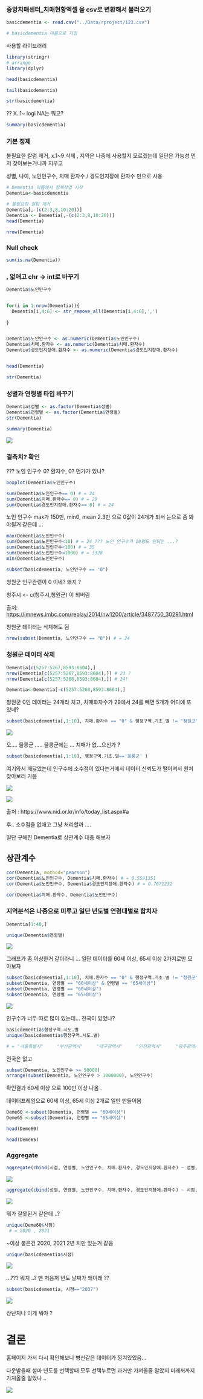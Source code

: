 ### 중앙치매센터_치매현황엑셀 을 csv로 변환해서 불러오기

```r
basicdementia <- read.csv("../Data/rproject/123.csv")

# basicdementia 이름으로 저장 
```

사용할 라이브러리

```r
library(stringr)
# arrange
library(dplyr)
```

```r
head(basicdementia)

```

```r
tail(basicdementia)
```

```r
str(basicdementia)
```

?? X..1\~ logi NA는 뭐고?

```r
summary(basicdementia)
```

### 기본 정제

불필요한 칼럼 제거, x.1\~9 삭제 , 지역은 나중에 사용할지 모르겠는데 일단은 가능성 먼저 찾아보는거니까 지우고

성별, 나이, 노인인구수, 치매 환자수 / 경도인지장애 환자수 만으로 사용

```r
# Dementia 이름에서 정제작업 시작 
Dementia<-basicdementia
```

```r
# 불필요한 컬럼 제거
Dementia[,-(c(2:3,8,10:20))]
Dementia <- Dementia[,-(c(2:3,8,10:20))]
head(Dementia)
```

```r
nrow(Dementia)
```

### Null check

```r
sum(is.na(Dementia))
```

### , 없애고 chr -\> int로 바꾸기

```r
Dementia$노인인구수


for(i in 1:nrow(Dementia)){
  Dementia[i,4:6] <- str_remove_all(Dementia[i,4:6],',')
 
}


Dementia$노인인구수 <- as.numeric(Dementia$노인인구수)
Dementia$치매.환자수 <- as.numeric(Dementia$치매.환자수)
Dementia$경도인지장애.환자수 <- as.numeric(Dementia$경도인지장애.환자수)


head(Dementia)

```

```r
str(Dementia)
```

### 성별과 연령별 타입 바꾸기

```r
Dementia$성별 <- as.factor(Dementia$성별)
Dementia$연령별 <- as.factor(Dementia$연령별)
str(Dementia)
```

```r
summary(Dementia)
```

![](images/Screenshot%202022-12-30%20at%202.34.45%20AM.png)

### 결측치? 확인

??? 노인 인구수 0? 환자수, 0? 먼가가 있나?

```r
boxplot(Dementia$노인인구수)
```

```r
sum(Dementia$노인인구수== 0) # = 24
sum(Dementia$치매.환자수== 0) # = 29
sum(Dementia$경도인지장애.환자수== 0) # = 24

```

노인 인구수 max가 150만, min0, mean 2.3만 으로 0값이 24개가 되서 눈으로 좀 봐야될거 같은데 ...

```r
max(Dementia$노인인구수)
sum(Dementia$노인인구수<10) # = 24 ??? 노인 인구수가 10명도 안되는 ...? 
sum(Dementia$노인인구수<100) # = 35
sum(Dementia$노인인구수<1000) # = 3328
min(Dementia$노인인구수)
```

```r
subset(basicdementia, 노인인구수 == "0")
```

청원군 인구관련이 0 이네? 왜지 ?

청주시 \<- c(청주시,청원군) 이 되버림

출처: <https://imnews.imbc.com/replay/2014/nw1200/article/3487750_30291.html>

청원군 데이터는 삭제해도 됨

```r
nrow(subset(Dementia, 노인인구수 == "0")) # = 24
```

### 청원군 데이터 삭제

```r

Dementia[c(5257:5267,8593:8604),]
nrow(Dementia[c(5257:5267,8593:8604),]) # 23 ?
nrow(Dementia[c(5257:5268,8593:8604),]) # 24!

Dementia<-Dementia[-c(5257:5268,8593:8604),]
```

청원군 0인 데이터는 24개라 치고, 치매화자수가 29에서 24를 빼면 5개가 어디에 또 있네?

```r
subset(basicdementia[,1:10], 치매.환자수 == "0" & 행정구역.기초.별 != "청원군")
```

![](images/Screenshot%202022-12-30%20at%201.36.07%20PM.png)

오.... 울릉군 ..... 울릉군에는 ... 치매가 없...으신가 ?

```r
subset(basicdementia[,1:10], 행정구역.기초.별=='울릉군' )

```

여기와서 깨닳았는데 인구수에 소수점이 있다는거에서 데이터 신뢰도가 떨어져서 원처 찾아보러 가봄

![](images/Screenshot%202022-12-30%20at%201.43.46%20PM.png)

![](images/Screenshot%202022-12-30%20at%201.44.08%20PM.png)

```{=html}
출처 : https://www.nid.or.kr/info/today_list.aspx#a
```
후.. 소수점을 없애고 그냥 처리할까 ....

일단 구해진 Dementia로 상관계수 대충 해보자

## 상관계수

```r
cor(Dementia, mothod="pearson")
cor(Dementia$노인인구수, Dementia$치매.환자수) # = 0.5591351
cor(Dementia$노인인구수, Dementia$경도인지장애.환자수) # = 0.7671232

cor(Dementia$치매.환자수, Dementia$노인인구수)

```

### 지역분석은 나중으로 미루고 일단 년도별 연령대별로 합치자

```r
Dementia[1:40,]
```

```r
unique(Dementia$연령별)
```

![](images/Screenshot%202022-12-30%20at%203.09.12%20PM.png)

그래프가 좀 이상한거 같더라니 ... 일단 데이터를 60세 이상, 65세 이상 2가지로만 모아보자

```r
subset(basicdementia[,1:10], 치매.환자수 == "0" & 행정구역.기초.별 != "청원군")
subset(Dementia, 연령별 == "60세이상" & 연령별 == "65세이상")
subset(Dementia, 연령별 == "60세이상")
subset(Dementia, 연령별 == "65세이상")

```

![](images/Screenshot%202022-12-30%20at%203.13.35%20PM.png)

인구수가 너무 따로 많이 있는데... 전국이 있었나?

```r
basicdementia$행정구역.시도.별
unique(basicdementia$행정구역.시도.별)

# = "서울특별시"     "부산광역시"     "대구광역시"     "인천광역시"     "광주광역시"     "대전광역시"     "울산광역시"     "세종특별자치시" "경기도"         "강원도"         "충청북도"      "충청남도"       "전라북도"       "전라남도"       "경상북도"       "경상남도"       "제주특별자치도"
```

전국은 없고

```r

subset(Dementia, 노인인구수 >= 50000)
arrange(subset(Dementia, 노인인구수 > 1000000), 노인인구수)

```

확인결과 60세 이상 으로 100만 이상 나옴 .\

데이터프레임으로 60세 이상, 65세 이상 2개로 일만 만들어봄

```r
Deme60 <-subset(Dementia, 연령별 == "60세이상")
Deme65 <-subset(Dementia, 연령별 == "65세이상")  
```

```r
head(Deme60)
```

```r
head(Deme65)
```

### Aggregate

```r

aggregate(cbind(시점, 연령별, 노인인구수, 치매.환자수, 경도인지장애.환자수) ~ 성별, Deme60, sum)
```

![](images/Screenshot%202022-12-30%20at%203.36.40%20PM.png)

```r

aggregate(cbind(성별, 연령별, 노인인구수, 치매.환자수, 경도인지장애.환자수) ~ 시점, Deme60, sum)

```

![](images/Screenshot%202022-12-30%20at%203.36.31%20PM.png)

뭐가 잘못된거 같은데 ..?

```r
unique(Deme60$시점)
 # = 2020 , 2021 

```

\~이상 붙은건 2020, 2021 2년 치만 있는거 같음

```r
unique(basicdementia$시점)
```

![](images/Screenshot%202022-12-30%20at%203.39.52%20PM.png)

...??? 뭐지 ..? 맨 처음꺼 년도 날짜가 왜이래 ??

```r
subset(basicdementia, 시점=="2037")
```

![](images/Screenshot%202022-12-30%20at%203.41.31%20PM.png)

장난치나 이게 뭐야 ?

# 결론

홈페이지 가서 다시 확인해보니 병신같은 데이터가 낑겨있었음...

다운받을때 설마 년도를 선택할때 모두 선택누르면 과거만 가져올줄 알았지 미래꺼까지 가져올줄 알았나 ..

![](images/Screenshot%202022-12-30%20at%203.44.38%20PM.png)
